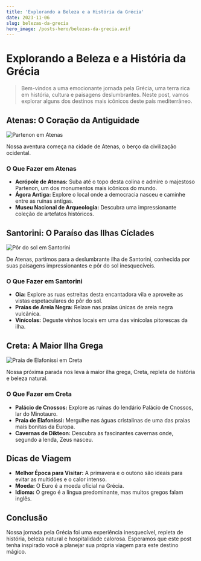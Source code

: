 ```yaml
---
title: 'Explorando a Beleza e a História da Grécia'
date: 2023-11-06
slug: belezas-da-grecia
hero_image: /posts-hero/belezas-da-grecia.avif
---
```


# Explorando a Beleza e a História da Grécia

> Bem-vindos a uma emocionante jornada pela Grécia, uma terra rica em história, cultura e paisagens deslumbrantes. Neste post, vamos explorar alguns dos destinos mais icônicos deste país mediterrâneo.

## Atenas: O Coração da Antiguidade

![Partenon em Atenas](https://images.unsplash.com/photo-1555993539-1732b0258235?auto=format&fit=crop&q=80&w=2070&ixlib=rb-4.0.3&ixid=M3wxMjA3fDB8MHxwaG90by1wYWdlfHx8fGVufDB8fHx8fA%3D%3D)

Nossa aventura começa na cidade de Atenas, o berço da civilização ocidental. 

### O Que Fazer em Atenas

- **Acrópole de Atenas:** Suba até o topo desta colina e admire o majestoso Partenon, um dos monumentos mais icônicos do mundo.
- **Ágora Antiga:** Explore o local onde a democracia nasceu e caminhe entre as ruínas antigas.
- **Museu Nacional de Arqueologia:** Descubra uma impressionante coleção de artefatos históricos.

## Santorini: O Paraíso das Ilhas Cíclades

![Pôr do sol em Santorini](https://images.unsplash.com/photo-1538364103462-024a43692f10?auto=format&fit=crop&q=80&w=2069&ixlib=rb-4.0.3&ixid=M3wxMjA3fDB8MHxwaG90by1wYWdlfHx8fGVufDB8fHx8fA%3D%3D)

De Atenas, partimos para a deslumbrante ilha de Santorini, conhecida por suas paisagens impressionantes e pôr do sol inesquecíveis.

### O Que Fazer em Santorini

- **Oia:** Explore as ruas estreitas desta encantadora vila e aproveite as vistas espetaculares do pôr do sol.
- **Praias de Areia Negra:** Relaxe nas praias únicas de areia negra vulcânica.
- **Vinícolas:** Deguste vinhos locais em uma das vinícolas pitorescas da ilha.

## Creta: A Maior Ilha Grega

![Praia de Elafonissi em Creta](https://images.unsplash.com/photo-1500198894528-3819de6ad916?auto=format&fit=crop&q=80&w=1932&ixlib=rb-4.0.3&ixid=M3wxMjA3fDB8MHxwaG90by1wYWdlfHx8fGVufDB8fHx8fA%3D%3D)

Nossa próxima parada nos leva à maior ilha grega, Creta, repleta de história e beleza natural.

### O Que Fazer em Creta

- **Palácio de Cnossos:** Explore as ruínas do lendário Palácio de Cnossos, lar do Minotauro.
- **Praia de Elafonissi:** Mergulhe nas águas cristalinas de uma das praias mais bonitas da Europa.
- **Cavernas de Dikteon:** Descubra as fascinantes cavernas onde, segundo a lenda, Zeus nasceu.

## Dicas de Viagem

- **Melhor Época para Visitar:** A primavera e o outono são ideais para evitar as multidões e o calor intenso.
- **Moeda:** O Euro é a moeda oficial na Grécia.
- **Idioma:** O grego é a língua predominante, mas muitos gregos falam inglês.

## Conclusão

Nossa jornada pela Grécia foi uma experiência inesquecível, repleta de história, beleza natural e hospitalidade calorosa. Esperamos que este post tenha inspirado você a planejar sua própria viagem para este destino mágico.
